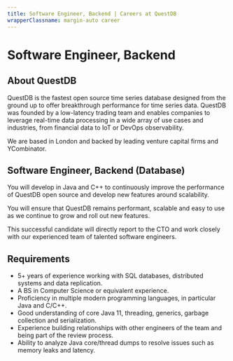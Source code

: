```yaml
---
title: Software Engineer, Backend | Careers at QuestDB
wrapperClassname: margin-auto career
---
```



<h1>Software Engineer, Backend</h1>

<h2> About QuestDB</h2>

QuestDB is the fastest open source time series database designed from the ground
up to offer breakthrough performance for time series data. QuestDB was founded
by a low-latency trading team and enables companies to leverage real-time data
processing in a wide array of use cases and industries, from financial data to
IoT or DevOps observability.

We are based in London and backed by leading venture capital firms and
YCombinator.

<h2>Software Engineer, Backend (Database)</h2>

You will develop in Java and C++ to continuously improve the performance of
QuestDB open source and develop new features around scalability.

You will ensure that QuestDB remains performant, scalable and easy to use as we
continue to grow and roll out new features.

This successful candidate will directly report to the CTO and work
closely with our experienced team of talented software engineers.

<h2>Requirements</h2>

- 5+ years of experience working with SQL databases, distributed systems and
  data replication.
- A BS in Computer Science or equivalent experience.
- Proficiency in multiple modern programming languages, in particular Java and
  C/C++.
- Good understanding of core Java 11, threading, generics, garbage collection
  and serialization.
- Experience building relationships with other engineers of the team and being
  part of the review process.
- Ability to analyze Java core/thread dumps to resolve issues such as memory
  leaks and latency.

<CareerEmailUs title="Software Engineer, Backend" />
